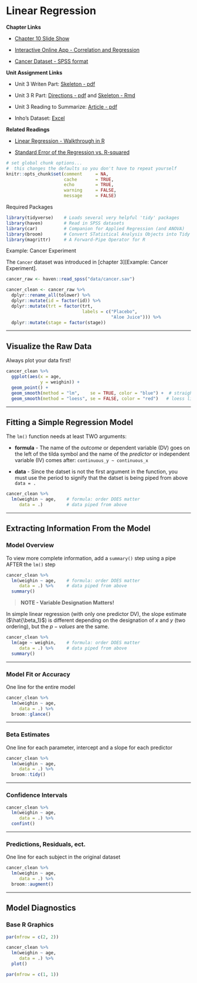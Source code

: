 # Linear Regression

**Chapter Links**

* [Chapter 10 Slide Show](http://tysonbarrett.com/EDUC-6600/Slides/u03_Ch10_LinReg.html#1)

* [Interactive Online App - Correlation and Regression](http://digitalfirst.bfwpub.com/stats_applet/stats_applet_5_correg.html)

* [Cancer Dataset - SPSS format](https://usu.box.com/s/9c92zof5whb76bphmzxn3vqx5702qgq6)



**Unit Assignment Links**

* Unit 3 Writen Part: [Skeleton - pdf](https://usu.box.com/s/vjcsotiqwu1mwnwgzbfyig6k451ymgow)

* Unit 3 R Part: [Directions - pdf](https://usu.box.com/s/ectr9zx8qfbbm59h0qcexjreje5r9aio) and [Skeleton - Rmd](https://usu.box.com/s/k3vzw6nuq5tw66bxeptcyzth38pj69f9)

* Unit 3 Reading to Summarize: [Article - pdf](https://usu.box.com/s/qmo57s03tbq02ks75p7eb5gad0ap05kg)

* Inho's Dataset: [Excel](https://usu.box.com/s/hyky7eb24l6vvzj2xboedhcx1xolrpw1)

**Related Readings**

* [Linear Regression - Walkthrough in R](https://uc-r.github.io/linear_regression)

* [Standard Error of the Regression vs. R-squared](http://statisticsbyjim.com/regression/standard-error-regression-vs-r-squared/)



```r
# set global chunk options...  
#  this changes the defaults so you don't have to repeat yourself
knitr::opts_chunk$set(comment     = NA,
                      cache       = TRUE,
                      echo        = TRUE, 
                      warning     = FALSE, 
                      message     = FALSE)
```



Required Packages 

```r
library(tidyverse)    # Loads several very helpful 'tidy' packages
library(haven)        # Read in SPSS datasets
library(car)          # Companion for Applied Regression (and ANOVA)
library(broom)        # Convert STatistical Analysis Objects into Tidy Dataframes
library(magrittr)     # A Forward-Pipe Operator for R
```




Example: Cancer Experiment 

The `Cancer` dataset was introduced in [chapter 3][Example: Cancer Experiment].


```r
cancer_raw <- haven::read_spss("data/cancer.sav")

cancer_clean <- cancer_raw %>% 
  dplyr::rename_all(tolower) %>% 
  dplyr::mutate(id = factor(id)) %>% 
  dplyr::mutate(trt = factor(trt,
                             labels = c("Placebo", 
                                        "Aloe Juice"))) %>% 
  dplyr::mutate(stage = factor(stage))
```



-------------------------------------------------------



## Visualize the Raw Data

Always plot your data first!

```r
cancer_clean %>% 
  ggplot(aes(x = age,
             y = weighin)) +
  geom_point() +
  geom_smooth(method = "lm",    se = TRUE, color = "blue") +  # straight line (linear model)
  geom_smooth(method = "loess", se = FALSE, color = "red")   # loess line (moving window)
```

-------------------------------------------------------



## Fitting a Simple Regression Model


The `lm()` function needs at least TWO arguments:

* **formula** - The name of the *outcome* or dependent variable (DV) goes on the left of the tilda symbol and the name of the *predictor* or independent variable (IV) comes after: `continuous_y ~ continuous_x`

* **data** - Since the datset is not the first argument in the function, you must use the period to signify that the datset is being piped from above `data = .` 




```r
cancer_clean %>% 
  lm(weighin ~ age,    # formula: order DOES matter
     data = .)         # data piped from above
```

-------------------------------------------------------


## Extracting Information From the Model

### Model Overview


To view more complete information, add a `summary()` step using a pipe AFTER the `lm()` step

```r
cancer_clean %>% 
  lm(weighin ~ age,    # formula: order DOES matter
     data = .) %>%     # data piped from above
  summary()
```

> **NOTE - Variable Designation Matters!**

In simple linear regression (with only one predictor DV), the slope estimate ($\hat{\beta_1}$) is different depending on the designation of $x$ and $y$ (two ordering), but the $p-values$ are the same.


```r
cancer_clean %>% 
  lm(age ~ weighin,    # formula: order DOES matter
     data = .) %>%     # data piped from above
  summary()
```

----------------------------

### Model Fit or Accuracy

One line for the entire model

```r
cancer_clean %>% 
  lm(weighin ~ age,    
     data = .) %>%     
  broom::glance()
```


-------------------------------------------------------

### Beta Estimates

One line for each parameter, intercept and a slope for each predictor

```r
cancer_clean %>% 
  lm(weighin ~ age,    
     data = .) %>%     
  broom::tidy()
```

----------------------------

### Confidence Intervals

```r
cancer_clean %>% 
  lm(weighin ~ age,    
     data = .) %>%     
  confint()
```


----------------------------

### Predictions, Residuals, ect.

One line for each subject in the original dataset

```r
cancer_clean %>% 
  lm(weighin ~ age,    
     data = .) %>%     
  broom::augment()
```





-------------------------------------------------------


## Model Diagnostics


### Base R Graphics

```r
par(mfrow = c(2, 2))

cancer_clean %>% 
  lm(weighin ~ age,    
     data = .) %>%     
  plot()

par(mfrow = c(1, 1))
```





